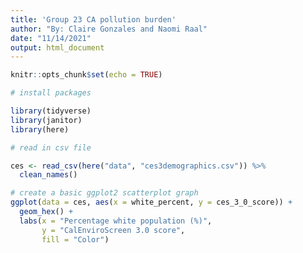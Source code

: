 ```yaml
---
title: 'Group 23 CA pollution burden'
author: "By: Claire Gonzales and Naomi Raal"
date: "11/14/2021"
output: html_document
---
```


```r
knitr::opts_chunk$set(echo = TRUE)

# install packages

library(tidyverse)
library(janitor)
library(here)
```

```r
# read in csv file

ces <- read_csv(here("data", "ces3demographics.csv")) %>% 
  clean_names()
```

```r
# create a basic ggplot2 scatterplot graph
ggplot(data = ces, aes(x = white_percent, y = ces_3_0_score)) +
  geom_hex() +
  labs(x = "Percentage white population (%)",
       y = "CalEnviroScreen 3.0 score",
       fill = "Color")

```

